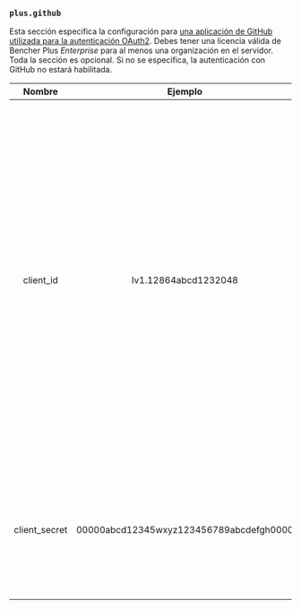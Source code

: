 ### `plus.github`

Esta sección especifica la configuración para [una aplicación de GitHub utilizada para la autenticación OAuth2](/es/docs/how-to/github-app/).
Debes tener una licencia válida de Bencher Plus _Enterprise_ para al menos una organización en el servidor.
Toda la sección es opcional.
Si no se especifica, la autenticación con GitHub no estará habilitada.

|    Nombre     |                 Ejemplo                 | Predeterminado | Requerido |                                                                                                                                                                                                                                             Descripción                                                                                                                                                                                                                                             |
| :-----------: | :-------------------------------------: | :------------: | :-------: | :-------------------------------------------------------------------------------------------------------------------------------------------------------------------------------------------------------------------------------------------------------------------------------------------------------------------------------------------------------------------------------------------------------------------------------------------------------------------------------------------------: |
|   client_id   |          Iv1.12864abcd1232048           |      ---       |    Sí     | Especifica el ID de cliente de tu aplicación de GitHub. El ID de cliente es diferente del ID de la aplicación. Puedes encontrar el ID de cliente en la página de configuración de tu aplicación. Para más información sobre cómo navegar a la página de configuración de tu aplicación de GitHub, consulta [Modificar el registro de una aplicación de GitHub](https://docs.github.com/es/apps/maintaining-github-apps/modifying-a-github-app-registration#navigating-to-your-github-app-settings). |
| client_secret | 00000abcd12345wxyz123456789abcdefgh0000 |      ---       |    Sí     |                                                                                                                                                                              El secreto de cliente para tu aplicación de GitHub. Puedes generar un secreto de cliente en la página de configuración de tu aplicación.                                                                                                                                                                               |
